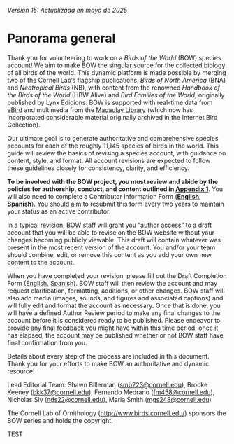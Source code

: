 *Versión 15: Actualizada en mayo de 2025*

# Panorama general {.unnumbered}

Thank you for volunteering to work on a *Birds of the World* (BOW) species account! We aim to make BOW the singular source for the collected biology of all birds of the world. This dynamic platform is made possible by merging two of the Cornell Lab’s flagship publications, *Birds of North America* (BNA) and *Neotropical Birds* (NB), with content from the renowned *Handbook of the Birds of the World* (HBW Alive) and *Bird Families of the World*, originally published by Lynx Edicions. BOW is supported with real-time data from [eBird](https://ebird.org/home) and multimedia from the [Macaulay Library](https://www.macaulaylibrary.org/) (which now has incorporated considerable material originally archived in the Internet Bird Collection).

Our ultimate goal is to generate authoritative and comprehensive species accounts for each of the roughly 11,145 species of birds in the world. This guide will review the basics of revising a species account, with guidance on content, style, and format. All account revisions are expected to follow these guidelines closely for consistency, clarity, and efficiency.

**To be involved with the BOW project, you must review and abide by the policies for authorship, conduct, and content outlined in [Appendix 1](app1.qmd)**. You will also need to complete a Contributor Information Form ([**English**](https://forms.gle/C3MySs5DtQZ1NR6b8), [**Spanish**](https://forms.gle/EZes93EWtmtrvtXi7)). You should aim to resubmit this form every two years to maintain your status as an active contributor.

In a typical revision, BOW staff will grant you “author access” to a draft account that you will be able to revise on the BOW website without your changes becoming publicly viewable. This draft will contain whatever was present in the most recent version of the account. You and/or your team should combine, edit, or remove this content as you add your own new content to the account.

When you have completed your revision, please fill out the Draft Completion Form ([English](https://forms.gle/e6uTR5E8Z5aXXc9n6), [Spanish](https://forms.gle/4e3PifYqvKrbQ1tV8)). BOW staff will then review the account and may request clarification, formatting, additions, or other changes. BOW staff will also add media (images, sounds, and figures and associated captions) and will fully edit and format the account as necessary. Once that is done, you will have a defined Author Review period to make any final changes to the account before it is considered ready to be published. Please endeavor to provide any final feedback you might have within this time period; once it has elapsed, the account may be published whether or not BOW staff have final confirmation from you.

Details about every step of the process are included in this document. Thank you for your efforts to make BOW an authoritative and dynamic resource!

Lead Editorial Team: Shawn Billerman ([smb223\@cornell.edu](mailto:smb223@cornell.edu)), Brooke Keeney ([bkk37\@cornell.edu](mailto:bkk37@cornell.edu)), Fernando Medrano ([fm458\@cornell.edu](mailto:fm458@cornell.edu)), Nicholas Sly ([nds22\@cornell.edu](mailto:nds22@cornell.edu)), Maria Smith ([mgs248\@cornell.edu](mailto:mgs248@cornell.edu))

The Cornell Lab of Ornithology (<http://www.birds.cornell.edu/>) sponsors the BOW series and holds the copyright.

TEST